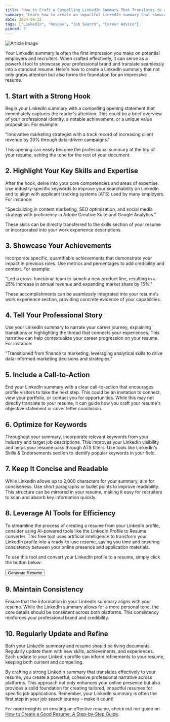 ```yaml
---
title: "How to Craft a Compelling LinkedIn Summary That Translates to a Standout Resume"
summary: "Learn how to create an impactful LinkedIn summary that showcases your professional brand and easily converts into a powerful resume."
date: 2024-09-25
tags: ["LinkedIn", "Resume", "Job Search", "Career Advice"]
pinned: 7
---
```


![Article Image](https://images.unsplash.com/photo-1586281380349-632531db7ed4?ixlib=rb-4.0.3&ixid=M3wxMjA3fDB8MHxwaG90by1wYWdlfHx8fGVufDB8fHx8fA%3D%3D&auto=format&fit=crop&w=2070&q=80)

Your LinkedIn summary is often the first impression you make on potential employers and recruiters. When crafted effectively, it can serve as a powerful tool to showcase your professional brand and translate seamlessly into a standout resume. Here's how to create a LinkedIn summary that not only grabs attention but also forms the foundation for an impressive resume.

## 1. Start with a Strong Hook

Begin your LinkedIn summary with a compelling opening statement that immediately captures the reader's attention. This could be a brief overview of your professional identity, a notable achievement, or a unique value proposition. For example:

"Innovative marketing strategist with a track record of increasing client revenue by 30% through data-driven campaigns."

This opening can easily become the professional summary at the top of your resume, setting the tone for the rest of your document.

## 2. Highlight Your Key Skills and Expertise

After the hook, delve into your core competencies and areas of expertise. Use industry-specific keywords to improve your searchability on LinkedIn and to align with applicant tracking systems (ATS) used by many employers. For instance:

"Specializing in content marketing, SEO optimization, and social media strategy with proficiency in Adobe Creative Suite and Google Analytics."

These skills can be directly transferred to the skills section of your resume or incorporated into your work experience descriptions.

## 3. Showcase Your Achievements

Incorporate specific, quantifiable achievements that demonstrate your impact in previous roles. Use metrics and percentages to add credibility and context. For example:

"Led a cross-functional team to launch a new product line, resulting in a 25% increase in annual revenue and expanding market share by 15%."

These accomplishments can be seamlessly integrated into your resume's work experience section, providing concrete evidence of your capabilities.

## 4. Tell Your Professional Story

Use your LinkedIn summary to narrate your career journey, explaining transitions or highlighting the thread that connects your experiences. This narrative can help contextualize your career progression on your resume. For instance:

"Transitioned from finance to marketing, leveraging analytical skills to drive data-informed marketing decisions and strategies."

## 5. Include a Call-to-Action

End your LinkedIn summary with a clear call-to-action that encourages profile visitors to take the next step. This could be an invitation to connect, view your portfolio, or contact you for opportunities. While this may not directly translate to your resume, it can guide how you craft your resume's objective statement or cover letter conclusion.

## 6. Optimize for Keywords

Throughout your summary, incorporate relevant keywords from your industry and target job descriptions. This improves your LinkedIn visibility and helps your resume pass through ATS filters. Use tools like LinkedIn's Skills & Endorsements section to identify popular keywords in your field.

## 7. Keep It Concise and Readable

While LinkedIn allows up to 2,000 characters for your summary, aim for conciseness. Use short paragraphs or bullet points to improve readability. This structure can be mirrored in your resume, making it easy for recruiters to scan and absorb key information quickly.

## 8. Leverage AI Tools for Efficiency

To streamline the process of creating a resume from your LinkedIn profile, consider using AI-powered tools like the LinkedIn Profile to Resume converter. This free tool uses artificial intelligence to transform your LinkedIn profile into a ready-to-use resume, saving you time and ensuring consistency between your online presence and application materials.

To use this tool and convert your LinkedIn profile to a resume, simply click the button below:

[<Button>Generate Resume</Button>](https://dhairya.ai/tools/linkedin-profile-to-resume)

## 9. Maintain Consistency

Ensure that the information in your LinkedIn summary aligns with your resume. While the LinkedIn summary allows for a more personal tone, the core details should be consistent across both platforms. This consistency reinforces your professional brand and credibility.

## 10. Regularly Update and Refine

Both your LinkedIn summary and resume should be living documents. Regularly update them with new skills, achievements, and experiences. Each update to your LinkedIn profile can inform refinements to your resume, keeping both current and compelling.

By crafting a strong LinkedIn summary that translates effectively to your resume, you create a powerful, cohesive professional narrative across platforms. This approach not only enhances your online presence but also provides a solid foundation for creating tailored, impactful resumes for specific job applications. Remember, your LinkedIn summary is often the first step in your job search journey – make it count!

For more insights on creating an effective resume, check out our guide on [How to Create a Good Resume: A Step-by-Step Guide](/blog/how-write-a-good-resume).
